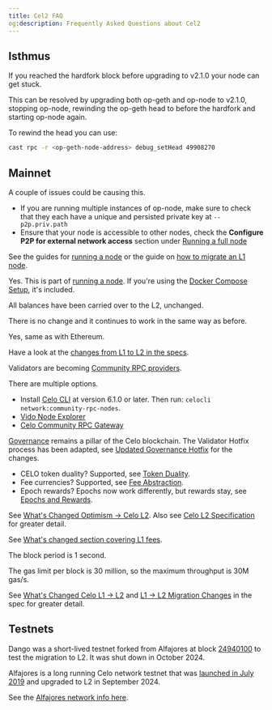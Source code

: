 ```yaml
---
title: Cel2 FAQ
og:description: Frequently Asked Questions about Cel2
---
```


## Isthmus

<Accordion title="My Alfajores node stalled at the Isthmus hardfork block (49908280)">

If you reached the hardfork block before upgrading to v2.1.0 your node can get stuck.

This can be resolved by upgrading both op-geth and op-node to v2.1.0, stopping
op-node, rewinding the op-geth head to before the hardfork and starting
op-node again.

To rewind the head you can use:

```bash
cast rpc -r <op-geth-node-address> debug_setHead 49908270
```
</Accordion>

## Mainnet

<AccordionGroup>
<Accordion title="My node is having trouble keeping up to date with the chain head / having trouble connecting to and finding peers">

A couple of issues could be causing this.

* If you are running multiple instances of op-node, make sure to check that they each have a unique and persisted private key at `--p2p.priv.path`
* Ensure that your node is accessible to other nodes, check the __Configure P2P for external network access__ section under [Running a full node](/infra-partners/operators/run-node#running-a-full-node)
</Accordion>

<Accordion title="How do I run a node or upgrade an existing node?">

See the guides for [running a node](/infra-partners/operators/run-node) or the guide on [how to migrate an L1 node](/infra-partners/operators/migrate-node).
</Accordion>

<Accordion title="Do I need to run my own EigenDA proxy?">

Yes. This is part of [running a node](/infra-partners/operators/run-node).
If you're using the [Docker Compose Setup](https://github.com/celo-org/celo-l2-node-docker-compose), it's included.
</Accordion>

<Accordion title="What happened to funds on Celo L1 after the migration to L2?">

All balances have been carried over to the L2, unchanged.
</Accordion>

<Accordion title="How do ERC-20 tokens and the native CELO token work after the migration to L2?">

There is no change and it continues to work in the same way as before.
</Accordion>

<Accordion title="Is Celo able to support Solidity versions above 0.8.19?">

Yes, same as with Ethereum.
</Accordion>

<Accordion title="What data model changes happened in the RPC specs (esp. which gas tokens) between Celo L1 and L2?">

Have a look at the [changes from L1 to L2 in the specs](https://specs.celo.org/l2_migration.html#changes-for-json-rpc-users).
</Accordion>

<Accordion title="What happens to Validators?">

Validators are becoming [Community RPC providers](/contribute-to-celo/community-rpc-nodes/community-rpc-node).
</Accordion>

<Accordion title="Where can I see those [Community RPC providers](/contribute-to-celo/community-rpc-nodes/community-rpc-node)?">

There are multiple options.

* Install [Celo CLI](/cli/index) at version 6.1.0 or later. Then run: `celocli network:community-rpc-nodes`.
* [Vido Node Explorer](https://dev.vido.atalma.io/celo/rpc)
* [Celo Community RPC Gateway](https://celo-community.org/)
</Accordion>

<Accordion title="What happened to governance, since the migration from Celo L1 to L2?">

[Governance](/about-celo/protocol/governance/overview) remains a pillar of the Celo blockchain. The Validator Hotfix process has been adapted, see [Updated Governance Hotfix](https://specs.celo.org/l2_migration.html#updated-governance-hotfix) for the changes.
</Accordion>

<Accordion title="What happened to these features?">

* CELO token duality? Supported, see [Token Duality](https://specs.celo.org/token_duality.html).
* Fee currencies? Supported, see [Fee Abstraction](https://specs.celo.org/fee_abstraction.html).
* Epoch rewards? Epochs now work differently, but rewards stay, see [Epochs and Rewards](https://specs.celo.org/smart_contract_updates_from_l1.html#epochs-and-rewards).
</Accordion>

<Accordion title="How is the Celo L2 different to Optimism?">

See [What's Changed Optimism -> Celo L2](/legacy/transition/optimism/op-l2).
Also see [Celo L2 Specification](https://specs.celo.org/root.html) for greater detail.
</Accordion>

<Accordion title="What are the costs for L1 data and how are they paid?">

See [What's changed section covering L1 fees](/legacy/transition/optimism/op-l2#l1-fees).
</Accordion>

<Accordion title="What's the block time?">

The block period is 1 second.
</Accordion>

<Accordion title="What's the throughput?">

The gas limit per block is 30 million, so the maximum throughput is 30M gas/s.
</Accordion>

<Accordion title="Is there anything that used to work on Celo L1 that doesn’t anymore on L2?">

See [What's Changed Celo L1 -> L2](/legacy/transition/whats-changed/l1-l2) and [L1 -> L2 Migration Changes](https://specs.celo.org/l2_migration.html) in the spec for greater detail.
</Accordion>

</AccordionGroup>

## Testnets

<Accordion title="What’s the difference between Dango and Alfajores?">

Dango was a short-lived testnet forked from Alfajores at block [24940100](https://celo-alfajores.blockscout.com/block/0xc0e521a7b7326064ec12f51449de16d3218de161335daaa4ae8bbed1790b4a6c) to test the migration to L2. It was shut down in October 2024.

Alfajores is a long running Celo network testnet that was [launched in July 2019](https://blog.celo.org/introducing-alfajores-1b162ebcb44d) and  upgraded to L2 in September 2024.

See the [Alfajores network info here](/network#celo-alfajores-testnet).
</Accordion>
